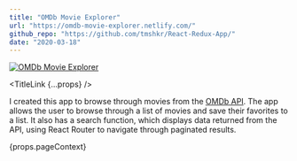 ```yaml
---
title: "OMDb Movie Explorer"
url: "https://omdb-movie-explorer.netlify.com/"
github_repo: "https://github.com/tmshkr/React-Redux-App/"
date: "2020-03-18"
---
```


[![OMDb Movie Explorer](./omdb-movie-explorer.jpg)](https://omdb-movie-explorer.netlify.com/)


<TitleLink {...props} />

I created this app to browse through movies from the [OMDb API](http://www.omdbapi.com/). The app allows the user to browse through a list of movies and save their favorites to a list. It also has a search function, which displays data returned from the API, using React Router to navigate through paginated results.

<span>{props.pageContext}</span>
